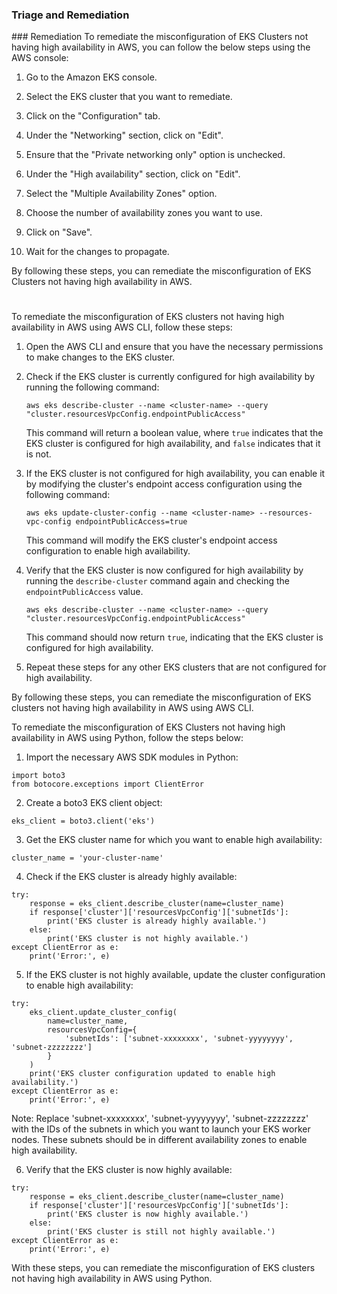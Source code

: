 
### Triage and Remediation
<Tabs>
<Tab title='Remediation'>
### Remediation

<AccordionGroup>
<Accordion title='Using Console' defaultOpen='true'>
To remediate the misconfiguration of EKS Clusters not having high availability in AWS, you can follow the below steps using the AWS console:

1. Go to the Amazon EKS console.

2. Select the EKS cluster that you want to remediate.

3. Click on the "Configuration" tab.

4. Under the "Networking" section, click on "Edit".

5. Ensure that the "Private networking only" option is unchecked.

6. Under the "High availability" section, click on "Edit".

7. Select the "Multiple Availability Zones" option.

8. Choose the number of availability zones you want to use.

9. Click on "Save".

10. Wait for the changes to propagate.

By following these steps, you can remediate the misconfiguration of EKS Clusters not having high availability in AWS.

#
</Accordion>

<Accordion title='Using CLI'>
To remediate the misconfiguration of EKS clusters not having high availability in AWS using AWS CLI, follow these steps:

1. Open the AWS CLI and ensure that you have the necessary permissions to make changes to the EKS cluster.

2. Check if the EKS cluster is currently configured for high availability by running the following command:

   ```
   aws eks describe-cluster --name <cluster-name> --query "cluster.resourcesVpcConfig.endpointPublicAccess"
   ```

   This command will return a boolean value, where `true` indicates that the EKS cluster is configured for high availability, and `false` indicates that it is not.

3. If the EKS cluster is not configured for high availability, you can enable it by modifying the cluster's endpoint access configuration using the following command:

   ```
   aws eks update-cluster-config --name <cluster-name> --resources-vpc-config endpointPublicAccess=true
   ```

   This command will modify the EKS cluster's endpoint access configuration to enable high availability.

4. Verify that the EKS cluster is now configured for high availability by running the `describe-cluster` command again and checking the `endpointPublicAccess` value.

   ```
   aws eks describe-cluster --name <cluster-name> --query "cluster.resourcesVpcConfig.endpointPublicAccess"
   ```

   This command should now return `true`, indicating that the EKS cluster is configured for high availability.

5. Repeat these steps for any other EKS clusters that are not configured for high availability.

By following these steps, you can remediate the misconfiguration of EKS clusters not having high availability in AWS using AWS CLI.
</Accordion>

<Accordion title='Using Python'>
To remediate the misconfiguration of EKS Clusters not having high availability in AWS using Python, follow the steps below:

1. Import the necessary AWS SDK modules in Python:

```
import boto3
from botocore.exceptions import ClientError
```

2. Create a boto3 EKS client object:

```
eks_client = boto3.client('eks')
```

3. Get the EKS cluster name for which you want to enable high availability:

```
cluster_name = 'your-cluster-name'
```

4. Check if the EKS cluster is already highly available:

```
try:
    response = eks_client.describe_cluster(name=cluster_name)
    if response['cluster']['resourcesVpcConfig']['subnetIds']:
        print('EKS cluster is already highly available.')
    else:
        print('EKS cluster is not highly available.')
except ClientError as e:
    print('Error:', e)
```

5. If the EKS cluster is not highly available, update the cluster configuration to enable high availability:

```
try:
    eks_client.update_cluster_config(
        name=cluster_name,
        resourcesVpcConfig={
            'subnetIds': ['subnet-xxxxxxxx', 'subnet-yyyyyyyy', 'subnet-zzzzzzzz']
        }
    )
    print('EKS cluster configuration updated to enable high availability.')
except ClientError as e:
    print('Error:', e)
```

Note: Replace 'subnet-xxxxxxxx', 'subnet-yyyyyyyy', 'subnet-zzzzzzzz' with the IDs of the subnets in which you want to launch your EKS worker nodes. These subnets should be in different availability zones to enable high availability.

6. Verify that the EKS cluster is now highly available:

```
try:
    response = eks_client.describe_cluster(name=cluster_name)
    if response['cluster']['resourcesVpcConfig']['subnetIds']:
        print('EKS cluster is now highly available.')
    else:
        print('EKS cluster is still not highly available.')
except ClientError as e:
    print('Error:', e)
```

With these steps, you can remediate the misconfiguration of EKS clusters not having high availability in AWS using Python.
</Accordion>

</AccordionGroup>
</Tab>
</Tabs>
